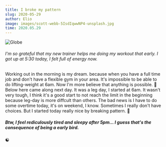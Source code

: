 ```yaml
---
title: I broke my pattern
slug: 2020-05-29
author: Elio
image: images/scott-webb-5IsdIqwwNP4-unsplash.jpg
time: 2020.05.29
---
```


![Globe](images/scott-webb-5IsdIqwwNP4-unsplash.jpg)

###### I'm so grateful that my new trainer helps me doing my workout that early. I got up at 5:30 today, I felt full of energy now.

Working out in the morning is my dream. because when you have a full time job and don't have a flexible gym in your area.
It's impossible to be able to do lifting-weight at 6am. Now I'm more believe that anything is possible.
🥇
Below here came along next day. It was a leg day, I started at 6am. It wasn't very tough, I think it's a good start to not reach the limit in the beginning because leg-day is more diffcult than others.
The bad news is I have to do some overtime today, it's on weekend, I know. Sometimes I really don't have choices. But I started today really nice by breaking pattern.
🏈
##### Btw, I feel rediculously tired and sleepy after 5pm... I guess that's the consequence of being a early bird.
#### ☯️
